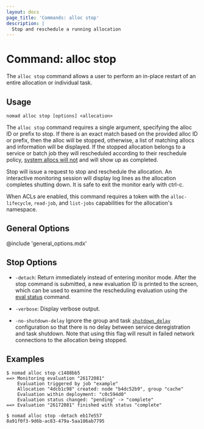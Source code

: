 ```yaml
---
layout: docs
page_title: 'Commands: alloc stop'
description: |
  Stop and reschedule a running allocation
---
```


# Command: alloc stop

The `alloc stop` command allows a user to perform an in-place restart of an
entire allocation or individual task.

## Usage

```plaintext
nomad alloc stop [options] <allocation>
```

The `alloc stop` command requires a single argument, specifying the alloc ID or
prefix to stop. If there is an exact match based on the provided alloc ID or
prefix, then the alloc will be stopped, otherwise, a list of
matching allocs and information will be displayed. If the stopped allocation
belongs to a service or batch job they will rescheduled according to their 
reschedule policy, [system allocs will not] and will show up as completed.

Stop will issue a request to stop and reschedule the allocation. An interactive
monitoring session will display log lines as the allocation completes shutting
down. It is safe to exit the monitor early with ctrl-c.

When ACLs are enabled, this command requires a token with the
`alloc-lifecycle`, `read-job`, and `list-jobs` capabilities for the
allocation's namespace.

## General Options

@include 'general_options.mdx'

## Stop Options

- `-detach`: Return immediately instead of entering monitor mode. After the
  stop command is submitted, a new evaluation ID is printed to the
  screen, which can be used to examine the rescheduling evaluation using the
  [eval status] command.

- `-verbose`: Display verbose output.

- `-no-shutdown-delay`
  Ignore the group and task [`shutdown_delay`] configuration so that
  there is no delay between service deregistration and task
  shutdown. Note that using this flag will result in failed network
  connections to the allocation being stopped.

## Examples

```shell-session
$ nomad alloc stop c1488bb5
==> Monitoring evaluation "26172081"
    Evaluation triggered by job "example"
    Allocation "4dcb1c98" created: node "b4dc52b9", group "cache"
    Evaluation within deployment: "c0c594d0"
    Evaluation status changed: "pending" -> "complete"
==> Evaluation "26172081" finished with status "complete"

$ nomad alloc stop -detach eb17e557
8a91f0f3-9d6b-ac83-479a-5aa186ab7795
```

[eval status]: /nomad/docs/commands/eval/status
[`shutdown_delay`]: /nomad/docs/job-specification/group#shutdown_delay
[system allocs will not]: /nomad/docs/job-specification/reschedule
